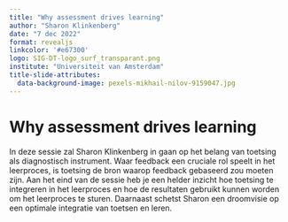 ```yaml
---
title: "Why assessment drives learning"
author: "Sharon Klinkenberg"
date: "7 dec 2022"
format: revealjs
linkcolor: '#e67300'
logo: SIG-DT-logo_surf_transparant.png
institute: "Universiteit van Amsterdam"
title-slide-attributes:
  data-background-image: pexels-mikhail-nilov-9159047.jpg
---
```


# Why assessment drives learning {data-background="#e67300"}

In deze sessie zal Sharon Klinkenberg in gaan op het belang van toetsing als diagnostisch instrument. Waar feedback een cruciale rol speelt in het leerproces, is toetsing de bron waarop feedback gebaseerd zou moeten zijn. Aan het eind van de sessie heb je een helder inzicht hoe toetsing te integreren in het leerproces en hoe de resultaten gebruikt kunnen worden om het leerproces te sturen. Daarnaast schetst Sharon een droomvisie op een optimale integratie van toetsen en leren.